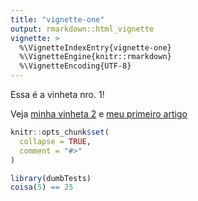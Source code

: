 ```yaml
---
title: "vignette-one"
output: rmarkdown::html_vignette
vignette: >
  %\VignetteIndexEntry{vignette-one}
  %\VignetteEngine{knitr::rmarkdown}
  %\VignetteEncoding{UTF-8}
---
```



Essa é a vinheta nro. 1!

Veja [minha vinheta 2](vignette-two.html) e [meu primeiro artigo](article-one.html)


```r
knitr::opts_chunk$set(
  collapse = TRUE,
  comment = "#>"
)
```

```r
library(dumbTests)
coisa(5) == 25
```
